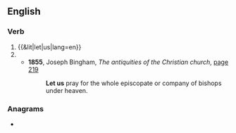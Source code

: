 {{also|lētus}}
==English==

===Verb===
{{head|en|verb}}

# {{&lit|let|us|lang=en}}
# {{dated form of|let's|lang=en}}
#* '''1855''', Joseph Bingham, ''The antiquities of the Christian church'', [https://books.google.co.uk/books?id=FwFKAAAAMAAJ&pg=PA219&dq=%22let+us+pray%22&hl=en&sa=X&ei=EhcwVeXUEIWzaaf3gEA&redir_esc=y#v=onepage&q=%22let%20us%20pray%22&f=false page 219]
#*: '''Let us''' pray for the whole episcopate or company of bishops under heaven.

===Anagrams===
* {{anagrams|en|a=elstu|Lutes|Tuels|lutes|sutle|tuels|tules}}